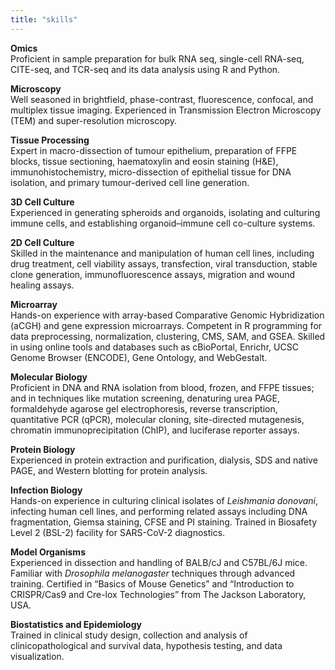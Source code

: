 ```yaml
---
title: "skills"
---
```

::: justify-text

**Omics**\
Proficient in sample preparation for bulk RNA seq, single-cell RNA-seq, CITE-seq, and TCR-seq and its data analysis using R and Python.

**Microscopy**\
Well seasoned in brightfield, phase-contrast, fluorescence, confocal, and multiplex tissue imaging. Experienced in Transmission Electron Microscopy (TEM) and super-resolution microscopy.

**Tissue Processing**\
Expert in macro-dissection of tumour epithelium, preparation of FFPE blocks, tissue sectioning, haematoxylin and eosin staining (H&E), immunohistochemistry, micro-dissection of epithelial tissue for DNA isolation, and primary tumour-derived cell line generation.

**3D Cell Culture**\
Experienced in generating spheroids and organoids, isolating and culturing immune cells, and establishing organoid–immune cell co-culture systems.

**2D Cell Culture**\
Skilled in the maintenance and manipulation of human cell lines, including drug treatment, cell viability assays, transfection, viral transduction, stable clone generation, immunofluorescence assays, migration and wound healing assays.  

**Microarray**\
Hands-on experience with array-based Comparative Genomic Hybridization (aCGH) and gene expression microarrays. Competent in R programming for data preprocessing, normalization, clustering, CMS, SAM, and GSEA. Skilled in using online tools and databases such as cBioPortal, Enrichr, UCSC Genome Browser (ENCODE), Gene Ontology, and WebGestalt.

**Molecular Biology**\
Proficient in DNA and RNA isolation from blood, frozen, and FFPE tissues; and in techniques like mutation screening, denaturing urea PAGE, formaldehyde agarose gel electrophoresis, reverse transcription, quantitative PCR (qPCR), molecular cloning, site-directed mutagenesis, chromatin immunoprecipitation (ChIP), and luciferase reporter assays.

**Protein Biology**\
Experienced in protein extraction and purification, dialysis, SDS and native PAGE, and Western blotting for protein analysis.

**Infection Biology**\
Hands-on experience in culturing clinical isolates of *Leishmania donovani*, infecting human cell lines, and performing related assays including DNA fragmentation, Giemsa staining, CFSE and PI staining.
Trained in Biosafety Level 2 (BSL-2) facility for SARS-CoV-2 diagnostics.

**Model Organisms**\
Experienced in dissection and handling of BALB/cJ and C57BL/6J mice.
Familiar with *Drosophila melanogaster* techniques through advanced training.
Certified in “Basics of Mouse Genetics” and “Introduction to CRISPR/Cas9 and Cre-lox Technologies” from The Jackson Laboratory, USA.

**Biostatistics and Epidemiology**\
Trained in clinical study design, collection and analysis of clinicopathological and survival data, hypothesis testing, and data visualization.

:::

